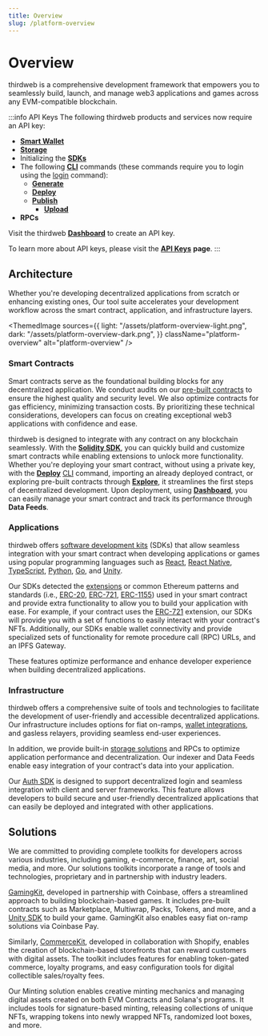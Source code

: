 ```yaml
---
title: Overview
slug: /platform-overview
---
```



# Overview

thirdweb is a comprehensive development framework that empowers you to seamlessly
build, launch, and manage web3 applications and games across any EVM-compatible blockchain.

:::info API Keys
  The following thirdweb products and services now require an API key:
  - [**Smart Wallet**](/glossary/smart-wallet)
  - [**Storage**](/storage)
  - Initializing the [**SDKs**](/sdk)
  - The following [**CLI**](/cli) commands (these commands require you to login using the [login](/cli/commands/login) command):
    - [**Generate**](/cli/commands/generate)
    - [**Deploy**](/cli/commands/deploy)
    - [**Publish**](/cli/commands/publish)
      - [**Upload**](/cli/commands/upload)
  - **RPCs**

Visit the thirdweb [**Dashboard**](https://thirdweb.com/create-api-key) to create an API key.

To learn more about API keys, please visit the [**API Keys**](/api-keys) **page**.
:::


## Architecture

Whether you're developing decentralized applications from scratch or enhancing existing ones,
Our tool suite accelerates your development workflow across the smart contract, application, and infrastructure layers.

<ThemedImage
  sources={{
    light: "/assets/platform-overview-light.png",
    dark: "/assets/platform-overview-dark.png",
  }}
  className="platform-overview"
  alt="platform-overview"
/>

### Smart Contracts

Smart contracts serve as the foundational building blocks for any decentralized application.
We conduct audits on our [pre-built contracts](/explore) to ensure the highest quality and security level.
We also optimize contracts for gas efficiency, minimizing transaction costs.
By prioritizing these technical considerations, developers can focus on creating exceptional web3 applications with confidence and ease.

thirdweb is designed to integrate with any contract on any blockchain seamlessly. With the [**Solidity SDK**](/solidity), you can quickly build and customize smart contracts while enabling extensions to unlock more functionality.
Whether you're deploying your smart contract, without using a private key, with the [**Deploy**](/deploy) [CLI](/cli) command, importing an already deployed contract, or exploring pre-built contracts through [**Explore**](https://thirdweb.com/explore),
it streamlines the first steps of decentralized development.
Upon deployment, using [**Dashboard**](/dashboard), you can easily manage your smart contract and track its performance through **Data Feeds**.

### Applications

thirdweb offers [software development kits](/sdk) (SDKs) that allow seamless integration with your smart contract when developing applications or games using popular programming languages such as [React](/react), [React Native](/react-native), [TypeScript](/typescript), [Python](/python), [Go](/go), and [Unity](/unity).

Our SDKs detected the [extensions](/solidity/extensions) or common Ethereum patterns and standards (i.e., [ERC-20](/solidity/extensions/erc20), [ERC-721](/solidity/extensions/erc721), [ERC-1155](/solidity/extensions/erc1155)) used in your smart contract and provide extra functionality to allow you to build your application with ease. For example, if your contract uses the [ERC-721](/solidity/extensions/erc721) extension, our SDKs will provide you with a set of functions to easily interact with your contract's NFTs.
Additionally, our SDKs enable wallet connectivity and provide specialized sets of functionality for remote procedure call (RPC) URLs, and an IPFS Gateway.

These features optimize performance and enhance developer experience when building decentralized applications.

### Infrastructure

thirdweb offers a comprehensive suite of tools and technologies to facilitate the development of user-friendly and accessible decentralized applications. Our infrastructure includes options for fiat on-ramps, [wallet integrations](/wallet), and gasless relayers, providing seamless end-user experiences.

In addition, we provide built-in [storage solutions](/storage) and RPCs to optimize application performance and decentralization. Our indexer and Data Feeds enable easy integration of your contract's data into your application.

Our [Auth SDK](/auth) is designed to support decentralized login and seamless integration with client and server frameworks. This feature allows developers to build secure and user-friendly decentralized applications that can easily be deployed and integrated with other applications.

## Solutions

We are committed to providing complete toolkits for developers across various industries,
including gaming, e-commerce, finance, art, social media, and more. Our solutions toolkits incorporate
a range of tools and technologies, proprietary and in partnership with industry leaders.

[GamingKit](/gamingkit), developed in partnership with Coinbase, offers a streamlined approach to building blockchain-based games.
It includes pre-built contracts such as Marketplace, Multiwrap, Packs, Tokens, and more, and a [Unity SDK](/unity) to build your game.
GamingKit also enables easy fiat on-ramp solutions via Coinbase Pay.

Similarly, [CommerceKit](/commercekit), developed in collaboration with Shopify, enables the creation of blockchain-based storefronts that can reward customers with digital assets.
The toolkit includes features for enabling token-gated commerce, loyalty programs, and easy configuration tools for digital collectible sales/royalty fees.

Our Minting solution enables creative minting mechanics and managing digital assets created on both EVM Contracts and Solana's programs.
It includes tools for signature-based minting, releasing collections of unique NFTs, wrapping tokens into newly wrapped NFTs, randomized loot boxes, and more.
